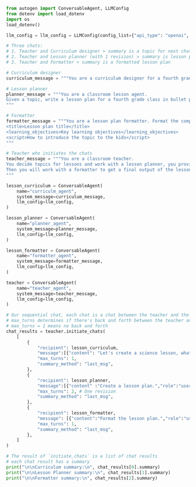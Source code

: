 ```python
from autogen import ConversableAgent, LLMConfig
from dotenv import load_dotenv
import os
load_dotenv()

llm_config = llm_config = LLMConfig(config_list={"api_type": "openai", "model": "gpt-5-nano","api_key":os.getenv("OPENAI_API_KEY")})

# Three chats:
# 1. Teacher and Curriculum designer > summary is a topic for next chat
# 2. Teacher and Lesson planner (with 1 revision) > summary is lesson plan for next chat
# 3. Teacher and Formatter > summary is a formatted lesson plan

# Curriculum designer
curriculum_message = """You are a curriculum designer for a fourth grade class. Nominate an appropriate a topic for a lesson, based on the given subject."""

# Lesson planner
planner_message = """You are a classroom lesson agent.
Given a topic, write a lesson plan for a fourth grade class in bullet points. Include the title, learning objectives, and script.
"""

# Formatter
formatter_message = """You are a lesson plan formatter. Format the complete plan as follows:
<title>Lesson plan title</title>
<learning_objectives>Key learning objectives</learning_objectives>
<script>How to introduce the topic to the kids</script>
"""

# Teacher who initiates the chats
teacher_message = """You are a classroom teacher.
You decide topics for lessons and work with a lesson planner, you provide one round of feedback on their lesson plan.
Then you will work with a formatter to get a final output of the lesson plan.
"""

lesson_curriculum = ConversableAgent(
    name="curriculm_agent",
    system_message=curriculum_message,
    llm_config=llm_config,
)

lesson_planner = ConversableAgent(
    name="planner_agent",
    system_message=planner_message,
    llm_config=llm_config,
)

lesson_formatter = ConversableAgent(
    name="formatter_agent",
    system_message=formatter_message,
    llm_config=llm_config,
)

teacher = ConversableAgent(
    name="teacher_agent",
    system_message=teacher_message,
    llm_config=llm_config,
)

# Our sequential chat, each chat is a chat between the teacher and the recipient agent
# max_turns determines if there's back and forth between the teacher and the recipient
# max_turns = 1 means no back and forth
chat_results = teacher.initiate_chats(
    [
        {
            "recipient": lesson_curriculum,
            "message":[{"content": "Let's create a science lesson, what's a good topic?", "role": "user"}], # type: Ignore
            "max_turns": 1,
            "summary_method": "last_msg",
        },
        {
            "recipient": lesson_planner,
            "message":[{"content" :"Create a lesson plan.","role":"user"}], # type: Ignore
            "max_turns": 2, # One revision
            "summary_method": "last_msg",
        },
        {
            "recipient": lesson_formatter,
            "message": [{"content":"Format the lesson plan.","role":"user"}], # type: Ignore
            "max_turns": 1,
            "summary_method": "last_msg",
        },
    ]
)

# The result of `initiate_chats` is a list of chat results
# each chat result has a summary
print("\n\nCurriculum summary:\n", chat_results[0].summary)
print("\n\nLesson Planner summary:\n", chat_results[1].summary)
print("\n\nFormatter summary:\n", chat_results[2].summary)
```
